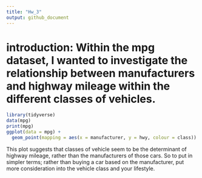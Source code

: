 ```yaml
---
title: "Hw_3"
output: github_document
---
```

# introduction: Within the mpg dataset, I wanted to investigate the relationship between manufacturers and highway mileage within the different classes of vehicles.
```r
library(tidyverse)
data(mpg)
print(mpg)
ggplot(data = mpg) + 
  geom_point(mapping = aes(x = manufacturer, y = hwy, colour = class))


```
This plot suggests that classes of vehicle seem to be the determinant of highway mileage, rather than the manufacturers of those cars. So to put in simpler terms; rather than buying a car based on the manufacturer, put more consideration into the vehicle class and your lifestyle. 